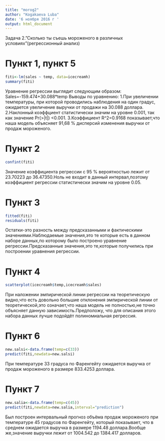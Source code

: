 ---
title: "morog2"
author: "Kogakaeva Luba"
date: '6 ноября 2016 г '
output: html_document
---
Задача 2."Сколько ты съешь мороженого в различных условиях"(регрессионный анализ)

# Пункт 1, пункт 5 
```{r icecreamh}
fiti<-lm(sales ~ temp, data=icecreamh)
summary(fiti)
```
Уравнение регрессии выглядит следующим образом:
Sales=-159.474+30.088*temp
Выводы по уравнению:
1.При увеличении температуры, при которой проводились наблюдения на один градус, ожидается увеличение выручки от продажи на 30.088 доллара.
2.Наклонный коэффциент статистически значим на уровне 0.001, так как значение Pr(>|t|)
<0.001. 
3.Коэффициент R^2=0.9168 показывает,что наша модель объясняет 91,68 % дисперсий изменения выручки от продаж мороженого. 

# Пункт 2 
```{r}
confint(fiti)
```
Значение коэффициента регрессии с 95 % вероятностью лежит от 23.70223 до 36.47350.Ноль не входит в данный интервал,поэтому коэффициент регрессии статистически значим на уровне 0.05.

# Пункт 3 
```{r}
fitted(fiti)
residuals(fiti)
```
Остатки-это разность между предсказанными и фактическими значениями.Наблюдаемые значения,это те которые есть в данном наборе данных,по которому было построено уравнение регрессии.Предсказанные значения,это те,которые получились при построении уравнения регрессии.

# Пункт 4 
```{r}
scatterplot(icecreamh$temp,icecreamh$sales)
```
При наложении эмпирической линии регрессии на теоретическую видно,что есть довольно большие отклонения эмпирической линии от теоретической,это означает,что наша модель не полностью,не точно объясняет данную зависимость.Предположу, что для описания этого набора данных лучше подойдёт полиномиальная регрессия. 

# Пункт 6
```{r}
new.salsi<-data.frame(temp=c(33))
predict(fiti,newdata=new.salsi)
```
При температуре 33 градуса по Фаренгейту ожидается выручка от продаж мороженого в размере 833.4253 доллара.

# Пункт 7 
```{r}
new.salia<-data.frame(temp=c(45))
predict(fiti,newdata=new.salia,interval="prediction")
```
Был построен интервальный прогноз объёма продаж мороженого при температуре 45 градусов по Фаренгейту, который показывает, что в среднем ожидается выручка в размере 1194.48 доллара.Вообще же,значение выручки лежит от 1004.542 до 1384.417 долларов.
